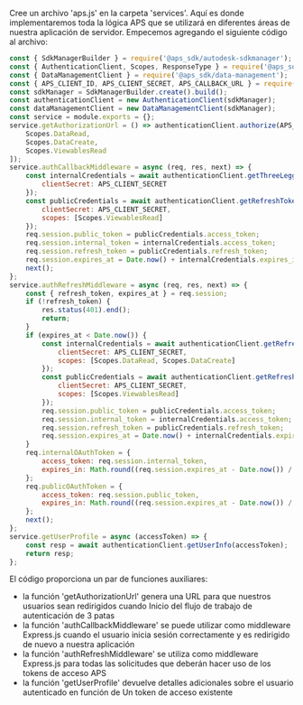 Cree un archivo 'aps.js' en la carpeta 'services'. Aquí es donde implementaremos
toda la lógica APS que se utilizará en diferentes áreas de nuestra aplicación de servidor. Empecemos
agregando el siguiente código al archivo:

```js title="services/aps.js"
const { SdkManagerBuilder } = require('@aps_sdk/autodesk-sdkmanager');
const { AuthenticationClient, Scopes, ResponseType } = require('@aps_sdk/authentication');
const { DataManagementClient } = require('@aps_sdk/data-management');
const { APS_CLIENT_ID, APS_CLIENT_SECRET, APS_CALLBACK_URL } = require('../config.js');
const sdkManager = SdkManagerBuilder.create().build();
const authenticationClient = new AuthenticationClient(sdkManager);
const dataManagementClient = new DataManagementClient(sdkManager);
const service = module.exports = {};
service.getAuthorizationUrl = () => authenticationClient.authorize(APS_CLIENT_ID, ResponseType.Code, APS_CALLBACK_URL, [
    Scopes.DataRead,
    Scopes.DataCreate,
    Scopes.ViewablesRead
]);
service.authCallbackMiddleware = async (req, res, next) => {
    const internalCredentials = await authenticationClient.getThreeLeggedToken(APS_CLIENT_ID, req.query.code, APS_CALLBACK_URL, {
        clientSecret: APS_CLIENT_SECRET
    });
    const publicCredentials = await authenticationClient.getRefreshToken(APS_CLIENT_ID, internalCredentials.refresh_token, {
        clientSecret: APS_CLIENT_SECRET,
        scopes: [Scopes.ViewablesRead]
    });
    req.session.public_token = publicCredentials.access_token;
    req.session.internal_token = internalCredentials.access_token;
    req.session.refresh_token = publicCredentials.refresh_token;
    req.session.expires_at = Date.now() + internalCredentials.expires_in * 1000;
    next();
};
service.authRefreshMiddleware = async (req, res, next) => {
    const { refresh_token, expires_at } = req.session;
    if (!refresh_token) {
        res.status(401).end();
        return;
    }
    if (expires_at < Date.now()) {
        const internalCredentials = await authenticationClient.getRefreshToken(APS_CLIENT_ID, refresh_token, {
            clientSecret: APS_CLIENT_SECRET,
            scopes: [Scopes.DataRead, Scopes.DataCreate]
        });
        const publicCredentials = await authenticationClient.getRefreshToken(APS_CLIENT_ID, internalCredentials.refresh_token, {
            clientSecret: APS_CLIENT_SECRET,
            scopes: [Scopes.ViewablesRead]
        });
        req.session.public_token = publicCredentials.access_token;
        req.session.internal_token = internalCredentials.access_token;
        req.session.refresh_token = publicCredentials.refresh_token;
        req.session.expires_at = Date.now() + internalCredentials.expires_in * 1000;
    }
    req.internalOAuthToken = {
        access_token: req.session.internal_token,
        expires_in: Math.round((req.session.expires_at - Date.now()) / 1000),
    };
    req.publicOAuthToken = {
        access_token: req.session.public_token,
        expires_in: Math.round((req.session.expires_at - Date.now()) / 1000),
    };
    next();
};
service.getUserProfile = async (accessToken) => {
    const resp = await authenticationClient.getUserInfo(accessToken);
    return resp;
};
```

El código proporciona un par de funciones auxiliares:

- la función 'getAuthorizationUrl' genera una URL para que nuestros usuarios sean redirigidos cuando
Inicio del flujo de trabajo de autenticación de 3 patas
- la función 'authCallbackMiddleware' se puede utilizar como middleware Express.js
cuando el usuario inicia sesión correctamente y es redirigido de nuevo a nuestra aplicación
- la función 'authRefreshMiddleware' se utiliza como middleware Express.js para todas las solicitudes
que deberán hacer uso de los tokens de acceso APS
- la función 'getUserProfile' devuelve detalles adicionales sobre el usuario autenticado en función de
Un token de acceso existente